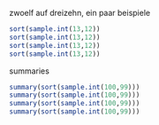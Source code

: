 
zwoelf auf dreizehn, ein paar beispiele

```r
sort(sample.int(13,12))
sort(sample.int(13,12))
sort(sample.int(13,12))
sort(sample.int(13,12))
```

summaries

```r
summary(sort(sample.int(100,99)))
summary(sort(sample.int(100,99)))
summary(sort(sample.int(100,99)))
summary(sort(sample.int(100,99)))
```
